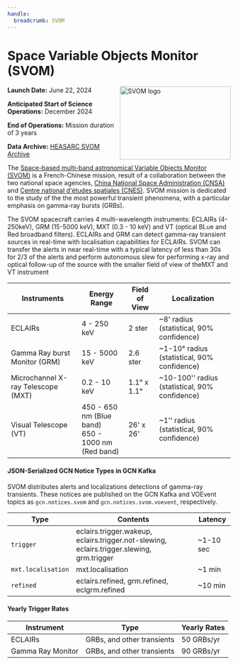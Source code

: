 ```yaml
---
handle:
  breadcrumb: SVOM
---
```




# Space Variable Objects Monitor (SVOM)

<img
  src={logo}
  align="right"
  width="250"
  height="165"
  alt="SVOM logo"
  className="grid-col-6 mobile-lg:grid-col-4 tablet:grid-col-2 desktop:grid-col-3 height-auto"
/>

**Launch Date:** June 22, 2024


**Anticipated Start of Science Operations:** December 2024


**End of Operations:** Mission duration of 3 years

**Data Archive:**
[HEASARC SVOM Archive](https://heasarc.gsfc.nasa.gov/docs/heasarc/missions/svom.html)


The [Space-based multi-band astronomical Variable Objects Monitor (SVOM)](https://www.svom.eu/en/the-svom-mission/) is a French-Chinese mission, result of a collaboration between the two national space agencies, [China National Space Administration (CNSA)](https://www.cnsa.gov.cn/english/index.html) and [Centre national d'études spatiales (CNES)](https://irfu.cea.fr/dap/en/Phocea/Vie_des_labos/Ast/ast_technique.php?id_ast=2276). SVOM mission is dedicated to the study of the the most powerful transient phenomena, with a particular emphasis on gamma-ray bursts (GRBs).

The SVOM spacecraft carries 4 multi-wavelength instruments: ECLAIRs (4-250keV), GRM (15-5000 keV), MXT (0.3 - 10 keV) and VT (optical BLue and Red broadband filters). ECLAIRs and GRM can detect gamma-ray transient sources in real-time with localisation capabilities for ECLAIRs. SVOM can transfer the alerts in near real-time with a typical latency of less than 30s for 2/3 of the alerts and perform autonomous slew for performing x-ray and optical follow-up of the source with the smaller field of view of theMXT and VT instrument

 <div className="overflow-table">

| Instruments                        | Energy Range                                           | Field of View | Localization                                   |
| ---------------------------------- | ------------------------------------------------------ | ------------- | ---------------------------------------------- |
| ECLAIRs                            | 4 - 250 keV                                            | 2 ster        | ~8' radius (statistical, 90% confidence)       |
| Gamma Ray burst Monitor (GRM)      | 15 - 5000 keV                                          | 2.6 ster      | ~1-10° radius (statistical, 90% confidence)    |
| Microchannel X-ray Telescope (MXT) | 0.2 - 10 keV                                           | 1.1° x 1.1°   | ~10-100'' radius (statistical, 90% confidence) |
| Visual Telescope (VT)              | 450 - 650 nm (Blue band) <br/>650 - 1000 nm (Red band) | 26' x 26'     | ~1'' radius (statistical, 90% confidence)      |

 </div>

#### JSON-Serialized GCN Notice Types in GCN Kafka

SVOM distributes alerts and localizations detections of gamma-ray transients. These notices are published on the GCN Kafka and VOEvent topics as `gcn.notices.svom` and `gcn.notices.svom.voevent`, respectively.

 <div className="overflow-table">

| Type               | Contents                                                                                  | Latency   |
| ------------------ | ----------------------------------------------------------------------------------------- | --------- |
| `trigger`          | eclairs.trigger.wakeup, eclairs.trigger.not-slewing, eclairs.trigger.slewing, grm.trigger | ~1-10 sec |
| `mxt.localisation` | mxt.localisation                                                                          | ~1 min    |
| `refined`          | eclairs.refined, grm.refined, eclgrm.refined                                              | ~10 min   |


 </div>

#### Yearly Trigger Rates

 <div className="overflow-table">

| Instrument        | Type                       | Yearly Rates |
| ----------------- | -------------------------- | ------------ |
| ECLAIRs           | GRBs, and other transients | 50 GRBs/yr   |
| Gamma Ray Monitor | GRBs, and other transients | 90 GRBs/yr   |


 </div>
